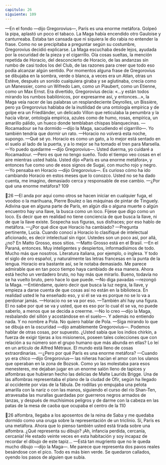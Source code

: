 ```yaml
---
capitulo: 26
siguiente: 109
---
```


—En el fondo —dijo Gregorovius—, París es una enorme metáfora.
Golpeó la pipa, aplastó un poco el tabaco. La Maga había encendido otro
Gauloise y canturreaba. Estaba tan cansada que ni siquiera le dio rabia no
entender la frase. Como no se precipitaba a preguntar según su costumbre,
Gregorovius decidió explicarse. La Maga escuchaba desde lejos, ayudada por la
oscuridad de la pieza y el cigarrillo. Oía cosas sueltas, la mención repetida de
Horacio, del desconcierto de Horacio, de las andanzas sin rumbo de casi todos
los del Club, de las razones para creer que todo eso podía alcanzar algún sentido.
Por momentos alguna frase de Gregorovius se dibujaba en la sombra, verde o
blanca, a veces era un Atlan, otras un Estève, después un sonido cualquiera
giraba y se aglutinaba, crecía como un Manessier, como un Wifredo Lam, como
un Piaubert, como un Etienne, como un Max Ernst. Era divertido, Gregorovius
decía: «...y están todos mirando los rumbos babilónicos, por expresarme así, y
entonces...», la Maga veía nacer de las palabras un resplandeciente Deyrolles, un
Bissière, pero ya Gregorovius hablaba de la inutilidad de una ontología empírica
y de golpe era un Friedländer, un delicado Villon que reticulaba la penumbra y
la hacía vibrar, ontología empírica, azules como de humo, rosas, empírica, un
amarillo pálido, un hueco donde temblaban chispas blanquecinas.
—Rocamadour se ha dormido —dijo la Maga, sacudiendo el cigarrillo—. Yo
también tendría que dormir un rato.
—Horacio no volverá esta noche, supongo.
—Qué sé yo. Horacio es como un gato, a lo mejor está sentado en el suelo al
lado de la puerta, y a lo mejor se ha tomado el tren para Marsella.
—Yo puedo quedarme —dijo Gregorovius—. Usted duerma, yo cuidaré a
Rocamadour.
—Pero es que no tengo sueño. Todo el tiempo veo cosas en el aire mientras
usted habla. Usted dijo «París es una enorme metáfora», y entonces fue como
uno de esos signos de Sugai, con mucho rojo y negro.
—Yo pensaba en Horacio —dijo Gregorovius—. Es curioso cómo ha ido
cambiando Horacio en estos meses que lo conozco. Usted no se ha dado cuenta,
me imagino, demasiado cerca y responsable de ese cambio.
—¿Por qué una enorme metáfora?
109

26
—El anda por aquí como otros se hacen iniciar en cualquier fuga, el voodoo o
la marihuana, Pierre Boulez o las máquinas de pintar de Tinguely. Adivina que
en alguna parte de París, en algún día o alguna muerte o algún encuentro hay
una llave, la busca como un loco. Fíjese que digo como un loco. Es decir que en
realidad no tiene conciencia de que busca la llave, ni de que la llave existe.
Sospecha sus figuras, sus disfraces; por eso hablo de metáfora.
—¿Por qué dice que Horacio ha cambiado?
—Pregunta pertinente, Lucía. Cuando conocí a Horacio lo clasifiqué de
intelectual aficionado, es decir intelectual sin rigor. Ustedes son un poco así, por
allá, ¿no? En Matto Grosso, esos sitios.
—Matto Grosso está en el Brasil.
—En el Paraná, entonces. Muy inteligentes y despiertos, informadísimos de
todo. Mucho más que nosotros. Literatura italiana, por ejemplo, o inglesa. Y todo
el siglo de oro español, y naturalmente las letras francesas en la punta de la
lengua. Horacio era bastante así, se le notaba demasiado. Me parece admirable
que en tan poco tiempo haya cambiado de esa manera. Ahora está hecho un
verdadero bruto, no hay más que mirarlo. Bueno, todavía no se ha vuelto bruto,
pero hace lo que puede.
—No diga pavadas —rezongó la Maga.
—Entiéndame, quiero decir que busca la luz negra, la llave, y empieza a darse
cuenta de que cosas así no están en la biblioteca. En realidad usted le ha
enseñado eso, y si él se va es porque no se lo va a perdonar jamás.
—Horacio no se va por eso.
—También ahí hay una figura. El no sabe por qué se va y usted, que es eso
por lo cual él se va, no puede saberlo, a menos que se decida a creerme.
—No lo creo —dijo la Maga, resbalando del sillón y acostándose en el suelo—.
Y además no entiendo nada. Y no nombre a Pola. No quiero hablar de Pola.
—Siga mirando lo que se dibuja en la oscuridad —dijo amablemente
Gregorovius—. Podemos hablar de otras cosas, por supuesto. ¿Usted sabía que
los indios chirkin, a fuerza de exigir tijeras a los misioneros, poseen tales
colecciones que con relación a su número son el grupo humano que más abunda
en ellas? Lo leí en un artículo de Alfred Métraux. El mundo está lleno de cosas
extraordinarias.
—¿Pero por qué París es una enorme metáfora?
—Cuando yo era chico —dijo Gregorovius— las niñeras hacían el amor con
los ulanos que operaban en la zona de Bozsok. Como yo las molestaba para esos
menesteres, me dejaban jugar en un enorme salón lleno de tapices y alfombras
que hubieran hecho las delicias de Malte Laurids Brigge. Una de las alfombras
representaba el plano de la ciudad de Ofir, según ha llegado al occidente por vías
de la fábula. De rodillas yo empujaba una pelota amarilla con la nariz o con las
manos, siguiendo el curso del río Shan-Ten, atravesaba las murallas guardadas
por guerreros negros armados de lanzas, y después de muchísimos peligros y de
darme con la cabeza en las patas de la mesa de caoba que ocupaba el centro de la
110

26
alfombra, llegaba a los aposentos de la reina de Saba y me quedaba dormido
como una oruga sobre la representación de un triclinio. Sí, París es una metáfora.
Ahora que lo pienso también usted está tirada sobre una alfombra. ¿Qué
representa su dibujo? ¡Ah, infancia perdida, cercanía, cercanía! He estado veinte
veces en esta habitación y soy incapaz de recordar el dibujo de este tapiz...
—Está tan mugriento que no le queda mucho dibujo —dijo la Maga—. Me
parece que representa dos pavos reales besándose con el pico. Todo es más bien
verde.
Se quedaron callados, oyendo los pasos de alguien que subía.
